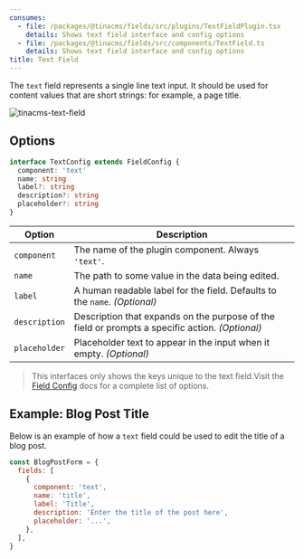 ```yaml
---
consumes:
  - file: /packages/@tinacms/fields/src/plugins/TextFieldPlugin.tsx
    details: Shows text field interface and config options
  - file: /packages/@tinacms/fields/src/components/TextField.ts
    details: Shows text field interface and config options
title: Text Field
---
```


<WarningCallout body="This is an advanced-use feature, and likely not something you'll need to configure. What you probably want is the content types reference!" />

The `text` field represents a single line text input. It should be used for content values that are short strings: for example, a page title.

![tinacms-text-field](/img/fields/text.png)

## Options

```typescript
interface TextConfig extends FieldConfig {
  component: 'text'
  name: string
  label?: string
  description?: string
  placeholder?: string
}
```

| Option        | Description                                                                                     |
| ------------- | ----------------------------------------------------------------------------------------------- |
| `component`   | The name of the plugin component. Always `'text'`.                                              |
| `name`        | The path to some value in the data being edited.                                                |
| `label`       | A human readable label for the field. Defaults to the `name`. *(Optional)*                      |
| `description` | Description that expands on the purpose of the field or prompts a specific action. *(Optional)* |
| `placeholder` | Placeholder text to appear in the input when it empty. *(Optional)*                             |

> This interfaces only shows the keys unique to the text field.Visit the [Field Config](/docs/extending-tina/custom-field-components/#default-field-plugins "custom field link") docs for a complete list of options.

## Example: Blog Post Title

Below is an example of how a `text` field could be used to edit the title of a blog post.

```javascript
const BlogPostForm = {
  fields: [
    {
      component: 'text',
      name: 'title',
      label: 'Title',
      description: 'Enter the title of the post here',
      placeholder: '...',
    },
  ],
}
```
